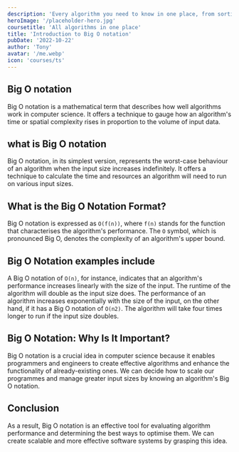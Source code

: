 ```yaml
---
description: 'Every algorithm you need to know in one place, from sorting to searching and more'
heroImage: '/placeholder-hero.jpg'
coursetitle: 'All algorithms in one place'
title: 'Introduction to Big O notation'
pubDate: '2022-10-22'
author: 'Tony'
avatar: '/me.webp'
icon: 'courses/ts'
---
```


## Big O notation

Big O notation is a mathematical term that describes how well algorithms work in computer science. It offers a technique to gauge how an algorithm's time or spatial complexity rises in proportion to the volume of input data.

## what is Big O notation

Big O notation, in its simplest version, represents the worst-case behaviour of an algorithm when the input size increases indefinitely. It offers a technique to calculate the time and resources an algorithm will need to run on various input sizes.

## What is the Big O Notation Format?

Big O notation is expressed as `O(f(n))`, where `f(n)` stands for the function that characterises the algorithm's performance. The `O` symbol, which is pronounced Big O, denotes the complexity of an algorithm's upper bound.

## Big O Notation examples include

A Big O notation of `O(n)`, for instance, indicates that an algorithm's performance increases linearly with the size of the input. The runtime of the algorithm will double as the input size does. The performance of an algorithm increases exponentially with the size of the input, on the other hand, if it has a Big O notation of `O(n2)`. The algorithm will take four times longer to run if the input size doubles.

## Big O Notation: Why Is It Important?

Big O notation is a crucial idea in computer science because it enables programmers and engineers to create effective algorithms and enhance the functionality of already-existing ones. We can decide how to scale our programmes and manage greater input sizes by knowing an algorithm's Big O notation.

## Conclusion

As a result, Big O notation is an effective tool for evaluating algorithm performance and determining the best ways to optimise them. We can create scalable and more effective software systems by grasping this idea.
